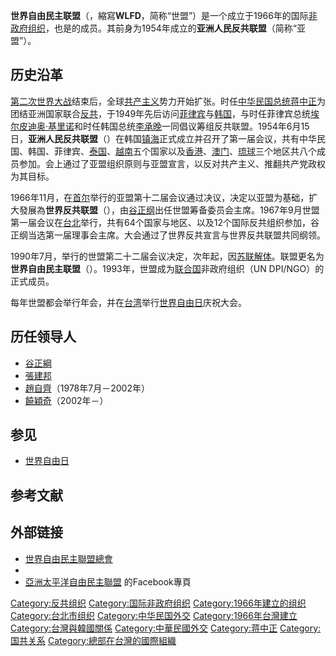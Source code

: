 {{Expand language|en|es|ru}}
{{noteTA
|1=zh-cn:基里诺;zh-tw:季里諾;
}}
{{Infobox Non-profit
|Non-profit_name= 世界自由民主联盟
|Non-profit_logo=
|Non-profit_type=
|image=
|image_size=
|caption=
|map=
|map_size=
|map_caption=
|map2=
|tax_id=
|registration_id=
|founded_date={{start date and age|1954|6|15}}
|founder=
|headquarters={{ROC-TW}}[[台北市|台北市]]
|location=
|origins=亚洲人民反共联盟（1954年－1966年）<br>世界反共联盟（1966年－1990年）
|key_people= [[谷正纲|谷正纲]]（永久荣誉主席）<br/>[[饶颖奇|饶颖奇]]（現任總會長）
|area_served=
|products=
|services=
|focus=
|mission=
|method=
|revenue=[[新臺幣|新臺幣]]2,200萬
|expenses=
|financed_by=
|endowment=
|num_volunteers=
|num_employees=
|num_members=
|owner=
|slogan=
|motto=
|former name=亚洲人民反共联盟（1954年－1966年）<br>世界反共联盟（1966年－1990年）
|replaced name=
|homepage=http://www.wlfdroc.org.tw
|dissolved=
|footnotes=}}
'''世界自由民主联盟'''（{{lang-en|World League for Freedom and Democracy}}，縮寫'''WLFD'''，简称“世盟”）是一个成立于1966年的国际[[非政府组织|非政府组织]]，也是{{le|聯合國全球傳播處|United Nations Department of Global Communications}}的成员。其前身为1954年成立的'''亚洲人民反共联盟'''（简称“亚盟”）。

== 历史沿革 ==
[[第二次世界大战|第二次世界大战]]结束后，全球[[共产主义|共产主义]]势力开始扩张。时任[[中华民国总统|中华民国总统]][[蒋中正|蒋中正]]为团结亚洲国家联合[[反共|反共]]，于1949年先后访问[[菲律宾|菲律宾]]与[[韩国|韩国]]，与时任菲律宾总统[[埃尔皮迪奥·基里诺|埃尔皮迪奥·基里诺]]和时任韩国总统[[李承晚|李承晚]]一同倡议筹组反共联盟。1954年6月15日，'''亚洲人民反共联盟'''（{{lang-en|Asian Peoples' Anti-Communist League}}）在韩国[[镇海区_(昌原市)|镇海]]正式成立并召开了第一届会议，共有中华民国、韩国、菲律宾、[[泰国|泰国]]、[[越南國|越南]]五个国家以及[[英屬香港|香港]]、[[葡屬澳門|澳门]]、[[美國治理琉球時期|琉球]]三个地区共八个成员参加。会上通过了亚盟组织原则与亚盟宣言，以反对共产主义、推翻共产党政权为其目标。{{r|baike}}{{r|ngo}}{{r|wlfd}}

1966年11月，在[[首尔|首尔]]举行的亚盟第十二届会议通过决议，决定以亚盟为基础，扩大發展為'''世界反共联盟'''（{{lang-en|World Anti-Communist League}}），由[[谷正纲|谷正纲]]出任世盟筹备委员会主席。1967年9月世盟第一届会议在[[台北|台北]]举行，共有64个国家与地区、以及12个国际反共组织参加，谷正纲当选第一届理事会主席。大会通过了世界反共宣言与世界反共联盟共同纲领。{{r|baike}}{{r|ngo}}{{r|wlfd}}

1990年7月，举行的世盟第二十二届会议决定，次年起，因[[苏联解体|苏联解体]]。联盟更名为'''世界自由民主联盟'''（{{lang-en|World League for Freedom and Democracy}}）。1993年，世盟成为[[联合国|联合国]]非政府组织（UN DPI/NGO）的正式成员。{{r|ngo}}{{r|wlfd}}

每年世盟都会举行年会，并在[[台湾|台湾]]举行[[世界自由日|世界自由日]]庆祝大会。{{r|ngo}}{{r|wlfd}}

== 历任领导人 ==
* [[谷正綱|谷正綱]]
* [[張建邦|張建邦]]
* [[趙自齊|趙自齊]]（1978年7月－2002年）
* [[饒穎奇|饒穎奇]]（2002年－）

== 参见 ==
* [[世界自由日|世界自由日]]

== 参考文献 ==
{{reflist|refs=
<ref name=baike>{{cite web|url=http://ap6.pccu.edu.tw/Encyclopedia/data.asp?id=8412|title=亞盟與世盟|work=中華百科全書|deadurl=yes|archiveurl=https://web.archive.org/web/20160306165356/http://ap6.pccu.edu.tw/Encyclopedia/data.asp?id=8412|archivedate=2016-03-06|accessdate=2016-03-05}}</ref>
<ref name=ngo>{{cite web|url=http://www.taiwanngo.tw/files/13-1000-12681-1.php?Lang=zh-tw|title=世界自由民主聯盟中華民國總會|work=外交部 NGO 國際事務會|access-date=2016-03-05|archive-url=https://web.archive.org/web/20160307153413/http://www.taiwanngo.tw/files/13-1000-12681-1.php?Lang=zh-tw|archive-date=2016-03-07|dead-url=yes}}</ref>
<ref name=wlfd>{{cite web|url=http://wlfdroc.org.tw/index.php?option=com_content&task=view&id=193&Itemid=259|title=世盟簡介|work=世界自由民主聯盟|access-date=2016-03-05|archive-url=https://web.archive.org/web/20160305220955/http://wlfdroc.org.tw/index.php?option=com_content&task=view&id=193&Itemid=259|archive-date=2016-03-05|dead-url=yes}}</ref>
}}

== 外部链接 ==
* [http://www.wlfdroc.org.tw/ 世界自由民主聯盟總會]{{Wayback|url=http://www.wlfdroc.org.tw/ |date=20060813091211 }}{{zh-tw}}{{en}}
*{{facebook|World-League-for-Freedom-and-Democracy-WLFD-323075421098391}}{{zh-tw}}{{en}}
*[https://www.facebook.com/%E4%BA%9E%E6%B4%B2%E5%A4%AA%E5%B9%B3%E6%B4%8B%E8%87%AA%E7%94%B1%E6%B0%91%E4%B8%BB%E8%81%AF%E7%9B%9F-1116234495150712/ 亞洲太平洋自由民主聯盟] {{Wayback|url=https://www.facebook.com/%E4%BA%9E%E6%B4%B2%E5%A4%AA%E5%B9%B3%E6%B4%8B%E8%87%AA%E7%94%B1%E6%B0%91%E4%B8%BB%E8%81%AF%E7%9B%9F-1116234495150712/ |date=20190219125218 }}的Facebook專頁{{zh-tw}}{{en}}
{{中華民國外交}}

[[Category:反共组织|Category:反共组织]]
[[Category:国际非政府组织|Category:国际非政府组织]]
[[Category:1966年建立的组织|Category:1966年建立的组织]]
[[Category:台北市组织|Category:台北市组织]]
[[Category:中华民国外交|Category:中华民国外交]]
[[Category:1966年台灣建立|Category:1966年台灣建立]]
[[Category:台灣與韓國關係|Category:台灣與韓國關係]]
[[Category:中華民國外交|Category:中華民國外交]]
[[Category:蒋中正|Category:蒋中正]]
[[Category:国共关系|Category:国共关系]]
[[Category:總部在台灣的國際組織|Category:總部在台灣的國際組織]]
